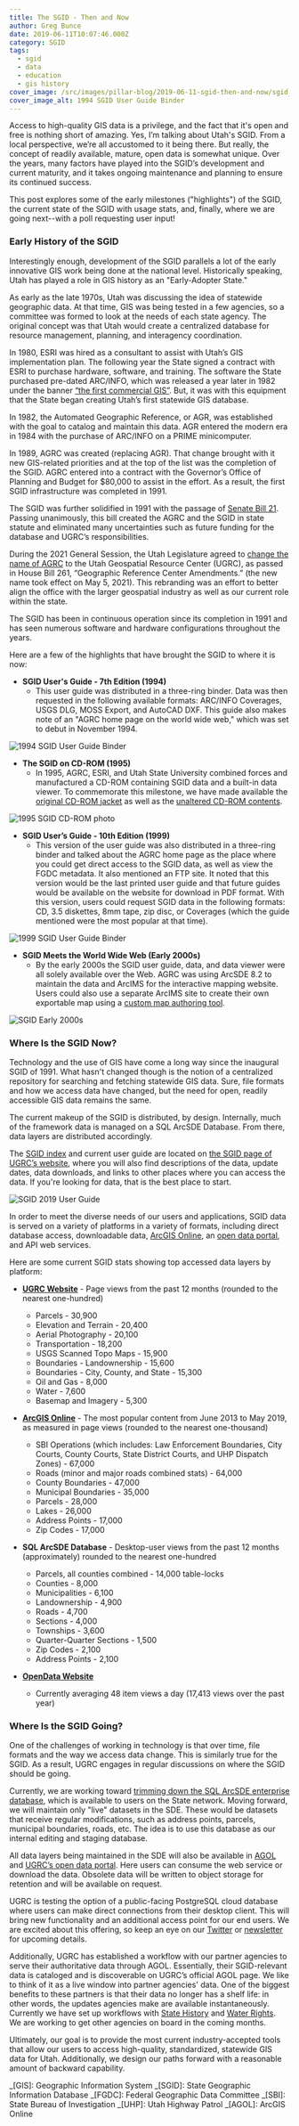 ```yaml
---
title: The SGID - Then and Now
author: Greg Bunce
date: 2019-06-11T10:07:46.000Z
category: SGID
tags:
  - sgid
  - data
  - education
  - gis history
cover_image: /src/images/pillar-blog/2019-06-11-sgid-then-and-now/sgid_1994_binders_cover_sm.png
cover_image_alt: 1994 SGID User Guide Binder
---
```



Access to high-quality GIS data is a privilege, and the fact that it's open and free is nothing short of amazing. Yes, I’m talking about Utah's SGID. From a local perspective, we’re all accustomed to it being there. But really, the concept of readily available, mature, open data is somewhat unique. Over the years, many factors have played into the SGID’s development and current maturity, and it takes ongoing maintenance and planning to ensure its continued success.

This post explores some of the early milestones ("highlights") of the SGID, the current state of the SGID with usage stats, and, finally, where we are going next--with a poll requesting user input!

### Early History of the SGID

Interestingly enough, development of the SGID parallels a lot of the early innovative GIS work being done at the national level. Historically speaking, Utah has played a role in GIS history as an "Early-Adopter State."

As early as the late 1970s, Utah was discussing the idea of statewide geographic data. At that time, GIS was being tested in a few agencies, so a committee was formed to look at the needs of each state agency. The original concept was that Utah would create a centralized database for resource management, planning, and interagency coordination.

In 1980, ESRI was hired as a consultant to assist with Utah’s GIS implementation plan. The following year the State signed a contract with ESRI to purchase hardware, software, and training. The software the State purchased pre-dated ARC/INFO, which was released a year later in 1982 under the banner [“the first commercial GIS”](https://www.esri.com/content/dam/esrisites/sitecore-archive/Files/Pdfs/about-esri/esri-history-up-close.pdf). But, it was with this equipment that the State began creating Utah’s first statewide GIS database.

In 1982, the Automated Geographic Reference, or AGR, was established with the goal to catalog and maintain this data. AGR entered the modern era in 1984 with the purchase of ARC/INFO on a PRIME minicomputer.

In 1989, AGRC was created (replacing AGR). That change brought with it new GIS-related priorities and at the top of the list was the completion of the SGID. AGRC entered into a contract with the Governor’s Office of Planning and Budget for $80,000 to assist in the effort. As a result, the first SGID infrastructure was completed in 1991.

The SGID was further solidified in 1991 with the passage of [Senate Bill 21](https://le.utah.gov/xcode/Title63F/Chapter1/63F-1-S507.html). Passing unanimously, this bill created the AGRC and the SGID in state statute and eliminated many uncertainties such as future funding for the database and UGRC’s responsibilities.

During the 2021 General Session, the Utah Legislature agreed to [change the name of AGRC](/blog/2021-04-05-agrc-name-change-to-utah-geospatial-resource-center-ugrc) to the Utah Geospatial Resource Center (UGRC), as passed in House Bill 261, “Geographic Reference Center Amendments.” (the new name took effect on May 5, 2021). This rebranding was an effort to better align the office with the larger geospatial industry as well as our current role within the state.

The SGID has been in continuous operation since its completion in 1991 and has seen numerous software and hardware configurations throughout the years.

Here are a few of the highlights that have brought the SGID to where it is now:

- **SGID User's Guide - 7th Edition (1994)**
  - This user guide was distributed in a three-ring binder. Data was then requested in the following available formats: ARC/INFO Coverages, USGS DLG, MOSS Export, and AutoCAD DXF. This guide also makes note of an "AGRC home page on the world wide web," which was set to debut in November 1994.

![1994 SGID User Guide Binder](../../images/pillar-blog/2019-06-11-sgid-then-and-now/sgid_1994_binders_cover_sm.png)

- **The SGID on CD-ROM (1995)**
  - In 1995, AGRC, ESRI, and Utah State University combined forces and manufactured a CD-ROM containing SGID data and a built-in data viewer. To commemorate this milestone, we have made available the [original CD-ROM jacket](https://drive.google.com/file/d/1D_AI5EdonRLbLoJAdiVUORFycNwY1S3A/view?usp=sharing) as well as the [unaltered CD-ROM contents](https://drive.google.com/file/d/1iJ-oBpnCGK8XmPr9B4jvE1AhodTC85tp/view?usp=sharing).

![1995 SGID CD-ROM photo](../../images/pillar-blog/2019-06-11-sgid-then-and-now/sgid_1995_cover_sm.png)

- **SGID User’s Guide - 10th Edition (1999)**
  - This version of the user guide was also distributed in a three-ring binder and talked about the AGRC home page as the place where you could get direct access to the SGID data, as well as view the FGDC metadata. It also mentioned an FTP site. It noted that this version would be the last printed user guide and that future guides would be available on the website for download in PDF format. With this version, users could request SGID data in the following formats: CD, 3.5 diskettes, 8mm tape, zip disc, or Coverages (which the guide mentioned were the most popular at that time).

![1999 SGID User Guide Binder](../../images/pillar-blog/2019-06-11-sgid-then-and-now/sgid_1999_binders_cover_sm.png)

- **SGID Meets the World Wide Web (Early 2000s)**
  - By the early 2000s the SGID user guide, data, and data viewer were all solely available over the Web. AGRC was using ArcSDE 8.2 to maintain the data and ArcIMS for the interactive mapping website. Users could also use a separate ArcIMS site to create their own exportable map using a <a href={customMapPhoto.src}>custom map authoring tool</a>.

![SGID Early 2000s](../../images/pillar-blog/2019-06-11-sgid-then-and-now/sgid_early2000s_sm.png)

### Where Is the SGID Now?

Technology and the use of GIS have come a long way since the inaugural SGID of 1991. What hasn't changed though is the notion of a centralized repository for searching and fetching statewide GIS data. Sure, file formats and how we access data have changed, but the need for open, readily accessible GIS data remains the same.

The current makeup of the SGID is distributed, by design. Internally, much of the framework data is managed on a SQL ArcSDE Database. From there, data layers are distributed accordingly.

The [SGID index](/products/sgid/sgid-index) and current user guide are located on [the SGID page of UGRC’s website](/products/sgid), where you will also find descriptions of the data, update dates, data downloads, and links to other places where you can access the data. If you're looking for data, that is the best place to start.

![SGID 2019 User Guide](../../images/pillar-blog/2019-06-11-sgid-then-and-now/sgid_2019_webpage_data.png)

In order to meet the diverse needs of our users and applications, SGID data is served on a variety of platforms in a variety of formats, including direct database access, downloadable data, [ArcGIS Online](https://gis.utah.gov/data/), an [open data portal](https://opendata.gis.utah.gov/), and API web services.

Here are some current SGID stats showing top accessed data layers by platform:

- **[UGRC Website](https://gis.utah.gov/data/)** - Page views from the past 12 months (rounded to the nearest one-hundred)

  - Parcels - 30,900
  - Elevation and Terrain - 20,400
  - Aerial Photography - 20,100
  - Transportation - 18,200
  - USGS Scanned Topo Maps - 15,900
  - Boundaries - Landownership - 15,600
  - Boundaries - City, County, and State - 15,300
  - Oil and Gas - 8,000
  - Water - 7,600
  - Basemap and Imagery - 5,300

- **[ArcGIS Online](https://utah.maps.arcgis.com)** - The most popular content from June 2013 to May 2019, as measured in page views (rounded to the nearest one-thousand)

  - SBI Operations (which includes: Law Enforcement Boundaries, City Courts, County Courts, State District Courts, and UHP Dispatch Zones) - 67,000
  - Roads (minor and major roads combined stats) - 64,000
  - County Boundaries - 47,000
  - Municipal Boundaries - 35,000
  - Parcels - 28,000
  - Lakes - 26,000
  - Address Points - 17,000
  - Zip Codes - 17,000

- **SQL ArcSDE Database** - Desktop-user views from the past 12 months (approximately) rounded to the nearest one-hundred

  - Parcels, all counties combined - 14,000 table-locks
  - Counties - 8,000
  - Municipalities - 6,100
  - Landownership - 4,900
  - Roads - 4,700
  - Sections - 4,000
  - Townships - 3,600
  - Quarter-Quarter Sections - 1,500
  - Zip Codes - 2,100
  - Address Points - 2,100

- **[OpenData Website](https://opendata.gis.utah.gov/)**
  - Currently averaging 48 item views a day (17,413 views over the past year)

### Where Is the SGID Going?

One of the challenges of working in technology is that over time, file formats and the way we access data change. This is similarly true for the SGID. As a result, UGRC engages in regular discussions on where the SGID should be going.

Currently, we are working toward [trimming down the SQL ArcSDE enterprise database](/blog/2018-09-10-the-incredible-shrinking-sgid), which is available to users on the State network. Moving forward, we will maintain only "live" datasets in the SDE. These would be datasets that receive regular modifications, such as address points, parcels, municipal boundaries, roads, etc. The idea is to use this database as our internal editing and staging database.

All data layers being maintained in the SDE will also be available in [AGOL](https://utah.maps.arcgis.com) and [UGRC’s open data portal](https://opendata.gis.utah.gov/). Here users can consume the web service or download the data. Obsolete data will be written to object storage for retention and will be available on request.

UGRC is testing the option of a public-facing PostgreSQL cloud database where users can make direct connections from their desktop client. This will bring new functionality and an additional access point for our end users. We are excited about this offering, so keep an eye on our [Twitter](https://twitter.com/maputah) or [newsletter](https://cdn.forms-content.sg-form.com/61e82d28-f0d5-11ec-847c-a26809937a38) for upcoming details.

Additionally, UGRC has established a workflow with our partner agencies to serve their authoritative data through AGOL. Essentially, their SGID-relevant data is cataloged and is discoverable on UGRC’s official AGOL page. We like to think of it as a live window into partner agencies' data. One of the biggest benefits to these partners is that their data no longer has a shelf life: in other words, the updates agencies make are available instantaneously. Currently we have set up workflows with [State History](https://history.utah.gov/) and [Water Rights](https://www.waterrights.utah.gov/). We are working to get other agencies on board in the coming months.

Ultimately, our goal is to provide the most current industry-accepted tools that allow our users to access high-quality, standardized, statewide GIS data for Utah. Additionally, we design our paths forward with a reasonable amount of backward capability.

_[GIS]: Geographic Information System
_[SGID]: State Geographic Information Database
_[FGDC]: Federal Geographic Data Committee
_[SBI]: State Bureau of Investigation
_[UHP]: Utah Highway Patrol
_[AGOL]: ArcGIS Online
